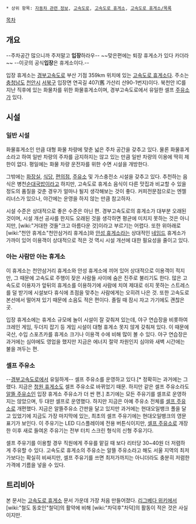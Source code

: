  * 상위 항목: [[자동차 관련 정보]], [[고속도로]], [[고속도로 휴게소]], [[고속도로 휴게소/목록]]

[[목차]]

== 개요 ==
--주차공간 많으니까 주저말고 '''입장'''하라우--
~~맞은편에는 퇴장 휴게소가 있다 카더라~~
--이곳의 공식'''입장'''은 휴게소이다.-- 

입장 휴게소는 [[경부고속도로]] 부산 기점 359km 위치에 있는 [[고속도로 휴게소]]다. 주소는 [[충청남도]] [[천안시]] [[서북구]] 입장면 연곡길 407(舊 가산리 산90-1번지)이다. 북천안 IC를 지난 직후에 있는 화물차를 위한 화물휴게소이며, 경부고속도로에서 유일한 셀프 [[주유소]]가 있다.

== 시설 ==
=== 일반 시설 ===
화물휴게소인 만큼 대형 화물 차량에 맞춘 넓은 주차 공간을 갖추고 있다. 물론 화물휴게소라고 하여 일반 차량의 주차를 금지하지는 않고 있는 만큼 일반 차량의 이용에 딱히 제한이 없다. 평일에는 화물 차량 운전자를 위한 수면 시설을 개방한다. 

그밖에는 [[화장실]], [[식당]], [[편의점]], [[주유소]] 및 가스충전소 시설을 갖추고 있다. 추천하는 음식은 병천[[순대국]]밥이라고 하지만, 고속도로 휴게소 음식이 다른 맛집과 비교할 수 있을 정도의 품질을 갖춘 경우가 얼마나 될지 생각해보는 것이 좋다. 커피전문점으로는 엔젤리너스가 있으나, 야간에는 운영을 하지 않는 만큼 참고하자.

시설 수준은 상대적으로 좋은 수준은 아닌 편. 경부고속도로의 휴게소가 대부분 오래된 것이며, 시설 개선 공사를 한지도 오래된 것을 생각하면 평균에 미치지 못하는 것은 아니지만, [wiki:"거대한 것들"크고 아름다운 것]이라고 부르기는 어렵다. 또한 위아래로 [wiki:"천안 휴게소"천안삼거리 휴게소]와 [[안성 휴게소]]라는 상대적인 [[네임드]] 휴게소가 가까이 있어 이용객이 상대적으로 적은 것 역시 시설 개선에 대한 필요성을 줄이고 있다.

=== 아는 사람만 아는 휴게소 ===
이 휴게소는 천안삼거리 휴게소와 안성 휴게소에 끼어 있어 상대적으로 이용객이 적지만, 그 때문에 고속도로 주행이 잦은 사람들 사이에 숨은 진주로 불리기도 한다. 많은 고속도로 이용자가 앞뒤의 휴게소를 이용하기에 사람에 치여 제대로 쉬지 못하는 스트레스를 덜 받기에 시설보다 휴식에 초점을 맞추는 사람에게는 오히려 나은 것. 또한 고속도로 본선에서 떨어져 있기 때문에 소음도 적은 편이다. 졸릴 때 잠시 자고 가기에도  괜찮은 곳. 

입장 휴게소에는 휴게소 규모에 놀이 시설이 잘 갖춰져 있는데, 야구 연습장을 비롯하여 크레인 게임, 두더지 잡기 등 게임 시설이 대형 휴게소 못지 않게 갖춰져 있다. 이 때문에 국산, 수입 스포츠카를 휴게소 크기나 이용객 수에 비해 많이 볼 수 있다. 야구 연습장은 과거에는 심야에도 영업을 했지만 지금은 에너지 절약 차원인지 심야와 새벽 시간에는 불을 꺼두는 편. 

=== 셀프 주유소 ===
--[[경부고속도로]]에서 유일하게-- 셀프 주유소를 운영하고 있다.[* 정확히는 과거에는 그랬다. 지금은 [[청원 휴게소]]도 셀프 주유소로 바뀌었기 때문. 하지만 같은 셀프 주유소라도 [[알뜰 주유소]]인 입장 휴게소 주유소가 더 싼 편.] 초기에는 모든 주유기를 셀프로 운영하지는 않았으며, 두 대만 셀프로 운영했다. 하지만 지금은 아예 주유소 전체를 [[셀프 주유소]]로 개편했다. 지금은 알뜰주유소 간판을 달고 있지만 과거에는 현대오일뱅크 폴을 달고 있었기에 지금도 가장 마지막에 있는, 최초의 셀프 주유기에는 현대오일뱅크의 영문 표기가 보인다. 이 주유기는 LED 디스플레이에 전용 버튼식이지만, [[셀프 주유소]]로 개장한 이후 새로 들여온 주유기는 전부 터치 스크린 형식의 신형 주유기다.

셀프 주유기를 이용할 경우 직원에게 주유를 맡길 때 보다 리터당 30~40원 더 저렴하게 주유할 수 있다. 고속도로 휴게소의 주유소는 알뜰 주유소라고 해도 서울 지역의 최저가보다는 확실히 비싸지만, 셀프 주유기를 쓰면 최저가까지는 아니더라도 충분히 저렴한 가격에 기름을 넣을 수 있다.

== 트리비아 ==
본 문서는 [[고속도로 휴게소]] 문서 가운데 가장 처음 만들어졌다. [[리그베다 위키]]에서 [wiki:"철도 동호인"철덕]의 활약에 비해 [wiki:"차덕후"차덕]의 활동이 적은 것은 사실이지만.
